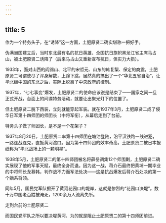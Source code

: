 ```yaml
---
---
---
```

title: 5
---



作为一个特务头子，在“诱降”这一方面，土肥原贤二确实堪称一把好手。

伪满洲国建立后，当时东北最有名的抗日英雄、全国抗日旗帜黑龙江省主席马占山，被土肥原贤二诱降了（后来马占山又重新宣布抗日，但实力大损）。

1933年，面对山西的阎锡山、北平的宋哲元、山东的韩复榘、保定的商震，土肥原贤二可谓使尽了浑身解数，上蹿下跳，居然真的搞出了一个“华北五省自治”，让华北继中国的东北之后，实际上脱离了中央政府的控制。

1937年，“七七事变”爆发，土肥原贤二的使命应该说是结束了——国家之间一旦正式开战，台面上的间谍特务活动，就要让出聚光灯下的位置了。

但土肥原贤二脱下西装，立刻就能穿起军装。就在1937年3月，土肥原贤二成了侵华日军第十四师团的师团长（中将军衔），从幕后走到了台前。

特务头子做了师团长，是不是一个花架子？

1937年8月20日，土肥原贤二率第十四师团在塘沽登陆，沿平汉铁路一线进犯，一路连战连克，直抵黄河渡口。因为第十四师团的效率奇高，土肥原贤二被日本报纸称为“华北战场上的一颗明星”。

1938年5月，土肥原贤二的第十四师团被名将薛岳调集12个师围剿，土肥原贤二确实展现了他的军事天赋，最终全身而退。因为这一战，蒋介石最终把黄埔一期毕业的中将师长龙慕韩，判作战不力而军法处决——这是抗战爆发后蒋介石处决的第一个嫡系将领。

同年5月，国民党军队掘开了黄河花园口的堤岸，这就是惨烈的“花园口决堤”。数十万中国老百姓被淹死，1200余万人流离失所。

走到台前的土肥原贤二



而国民党军队之所以要决堤黄河，为的就是阻止土肥原贤二的第十四师团前进。
